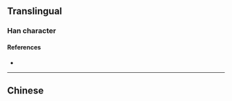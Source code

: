 {{also|厙}}
{{character info/new}}
==Translingual==

===Han character===
{{Han char|rn=27|rad=厂|as=04|sn=6|four=|canj=MKQ,XMKQ|ids=⿸厂车}}

====References====
* {{Han ref|kx=0160.371|hdz=10069.080|uh=538D|ud=21389}}

----

==Chinese==
{{zh-see|厙}}